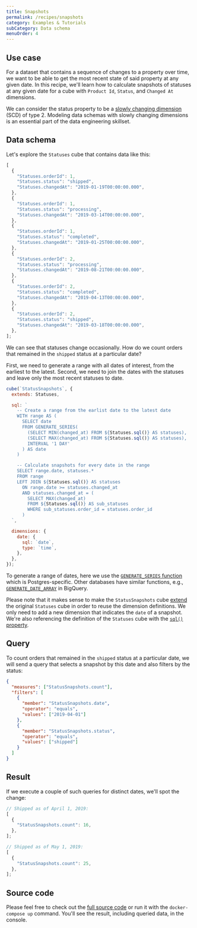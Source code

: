 ```yaml
---
title: Snapshots
permalink: /recipes/snapshots
category: Examples & Tutorials
subCategory: Data schema
menuOrder: 4
---
```


## Use case

For a dataset that contains a sequence of changes to a property over time, we
want to be able to get the most recent state of said property at any given date.
In this recipe, we'll learn how to calculate snapshots of statuses at any given
date for a cube with `Product Id`, `Status`, and `Changed At` dimensions.

<InfoBox>

We can consider the status property to be a
[slowly changing dimension](https://en.wikipedia.org/wiki/Slowly_changing_dimension)
(SCD) of type 2. Modeling data schemas with slowly changing dimensions is an
essential part of the data engineering skillset.

</InfoBox>

## Data schema

Let's explore the `Statuses` cube that contains data like this:

```javascript
[
  {
    "Statuses.orderId": 1,
    "Statuses.status": "shipped",
    "Statuses.changedAt": "2019-01-19T00:00:00.000",
  },
  {
    "Statuses.orderId": 1,
    "Statuses.status": "processing",
    "Statuses.changedAt": "2019-03-14T00:00:00.000",
  },
  {
    "Statuses.orderId": 1,
    "Statuses.status": "completed",
    "Statuses.changedAt": "2019-01-25T00:00:00.000",
  },
  {
    "Statuses.orderId": 2,
    "Statuses.status": "processing",
    "Statuses.changedAt": "2019-08-21T00:00:00.000",
  },
  {
    "Statuses.orderId": 2,
    "Statuses.status": "completed",
    "Statuses.changedAt": "2019-04-13T00:00:00.000",
  },
  {
    "Statuses.orderId": 2,
    "Statuses.status": "shipped",
    "Statuses.changedAt": "2019-03-18T00:00:00.000",
  },
];
```

We can see that statuses change occasionally. How do we count orders that
remained in the `shipped` status at a particular date?

First, we need to generate a range with all dates of interest, from the earliest
to the latest. Second, we need to join the dates with the statuses and leave
only the most recent statuses to date.

```javascript
cube(`StatusSnapshots`, {
  extends: Statuses,

  sql: `
    -- Create a range from the earlist date to the latest date
    WITH range AS (
      SELECT date
      FROM GENERATE_SERIES(
        (SELECT MIN(changed_at) FROM ${Statuses.sql()} AS statuses),
        (SELECT MAX(changed_at) FROM ${Statuses.sql()} AS statuses),
        INTERVAL '1 DAY'
      ) AS date
    )

    -- Calculate snapshots for every date in the range
    SELECT range.date, statuses.*
    FROM range
    LEFT JOIN ${Statuses.sql()} AS statuses
      ON range.date >= statuses.changed_at
      AND statuses.changed_at = (
        SELECT MAX(changed_at)
        FROM ${Statuses.sql()} AS sub_statuses
        WHERE sub_statuses.order_id = statuses.order_id
      )
  `,

  dimensions: {
    date: {
      sql: `date`,
      type: `time`,
    },
  },
});
```

<InfoBox>

To generate a range of dates, here we use the
[`GENERATE_SERIES` function](https://www.postgresql.org/docs/9.1/functions-srf.html)
which is Postgres-specific. Other databases have similar functions, e.g.,
[`GENERATE_DATE_ARRAY`](https://cloud.google.com/bigquery/docs/reference/standard-sql/array_functions#generate_date_array)
in BigQuery.

</InfoBox>

Please note that it makes sense to make the `StatusSnapshots` cube
[extend](https://cube.dev/docs/schema/reference/cube#parameters-extends) the
original `Statuses` cube in order to reuse the dimension definitions. We only
need to add a new dimension that indicates the `date` of a snapshot. We're also
referencing the definition of the `Statuses` cube with the
[`sql()` property](https://cube.dev/docs/schema/reference/cube#parameters-sql).

## Query

To count orders that remained in the `shipped` status at a particular date, we
will send a query that selects a snapshot by this date and also filters by the
status:

```json
{
  "measures": ["StatusSnapshots.count"],
  "filters": [
    {
      "member": "StatusSnapshots.date",
      "operator": "equals",
      "values": ["2019-04-01"]
    },
    {
      "member": "StatusSnapshots.status",
      "operator": "equals",
      "values": ["shipped"]
    }
  ]
}
```

## Result

If we execute a couple of such queries for distinct dates, we'll spot the
change:

```javascript
// Shipped as of April 1, 2019:
[
  {
    "StatusSnapshots.count": 16,
  },
];
```

```javascript
// Shipped as of May 1, 2019:
[
  {
    "StatusSnapshots.count": 25,
  },
];
```

## Source code

Please feel free to check out the
[full source code](https://github.com/cube-js/cube.js/tree/master/examples/recipes/snapshots)
or run it with the `docker-compose up` command. You'll see the result, including
queried data, in the console.
